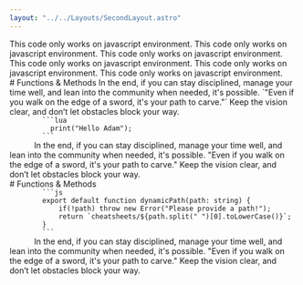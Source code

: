 ```yaml
---
layout: "../../Layouts/SecondLayout.astro"
---
```


<Intro title="Javascript">
This code only works on javascript environment. 
This code only works on javascript environment.
This code only works on javascript environment. 
This code only works on javascript environment.
This code only works on javascript environment. 
This code only works on javascript environment.
</Intro>

<Structure>
    <Section>
      #  Functions & Methods 
      In the end, if you can stay disciplined, manage your time well, and lean into the community when needed, it's possible. `"Even if you walk on the edge of a sword, it's your path to carve."` Keep the vision clear, and don’t let obstacles block your way.
      <Code>
        ```lua
          print("Hello Adam");
        ```
      </Code>
      In the end, if you can stay disciplined, manage your time well, and lean into the community when needed, it's possible. "Even if you walk on the edge of a sword, it's your path to carve." Keep the vision clear, and don’t let obstacles block your way.
    </Section>
    <Section>
      #  Functions & Methods 
      <Code>
        ```js
        export default function dynamicPath(path: string) {
            if(!path) throw new Error("Please provide a path!");
            return `cheatsheets/${path.split(" ")[0].toLowerCase()}`;
        }
        ```
      </Code>
      <Message type="alert">
        In the end, if you can stay disciplined, manage your time well, and lean into the community when needed, it's possible. "Even if you walk on the edge of a sword, it's your path to carve." Keep the vision clear, and don’t let obstacles block your way.
      </Message>
    </Section>
</Structure>
